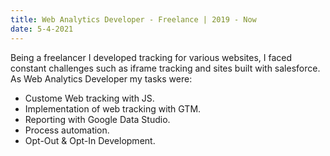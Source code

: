 ```yaml
---
title: Web Analytics Developer - Freelance | 2019 - Now
date: 5-4-2021
---
```

Being a freelancer I developed tracking for various websites, I faced constant challenges such as iframe tracking and sites built with salesforce.
As Web Analytics Developer my tasks were: 
- Custome Web tracking with JS.
- Implementation of web tracking with GTM.
- Reporting with Google Data Studio.
- Process automation.
- Opt-Out & Opt-In Development.


